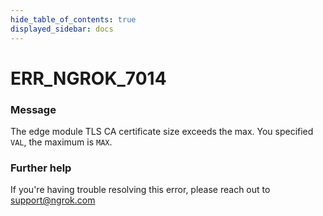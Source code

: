 ```yaml
---
hide_table_of_contents: true
displayed_sidebar: docs
---
```



# ERR_NGROK_7014

### Message

The edge module TLS CA certificate size exceeds the max. You specified `VAL`, the maximum is `MAX`.

<ErrorDetails error="err_ngrok_7014" />

### Further help

If you're having trouble resolving this error, please reach out to [support@ngrok.com](mailto:support@ngrok.com?subject=Help%20with%20ERR_NGROK_7014)
